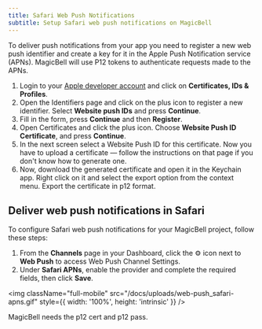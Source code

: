 ```yaml
---
title: Safari Web Push Notifications
subtitle: Setup Safari web push notifications on MagicBell
---
```


To deliver push notifications from your app you need to register a new web push identifier and create a key for it in the Apple Push Notification service (APNs). MagicBell will use P12 tokens to authenticate requests made to the APNs.

1. Login to your [Apple developer account](https://developer.apple.com/account) and click on **Certificates, IDs & Profiles**.
1. Open the Identifiers page and click on the plus icon to register a new identifier. Select **Website push IDs** and press **Continue**.
1. Fill in the form, press **Continue** and then **Register**.
1. Open Certificates and click the plus icon. Choose **Website Push ID Certificate**, and press **Continue**.
1. In the next screen select a Website Push ID for this certificate. Now you have to upload a certificate — follow the instructions on that page if you don't know how to generate one.
1. Now, download the generated certificate and open it in the Keychain app. Right click on it and select the export option from the context menu. Export the certificate in p12 format.

## Deliver web push notifications in Safari

To configure Safari web push notifications for your MagicBell project, follow these steps:

1. From the **Channels** page in your Dashboard, click the ⚙ icon next to **Web Push** to access Web Push Channel Settings.
1. Under **Safari APNs**, enable the provider and complete the required fields, then click **Save**.

<img
  className="full-mobile"
  src="/docs/uploads/web-push_safari-apns.gif"
  style={{ width: '100%', height: 'intrinsic' }}
/>

MagicBell needs the p12 cert and p12 pass.
